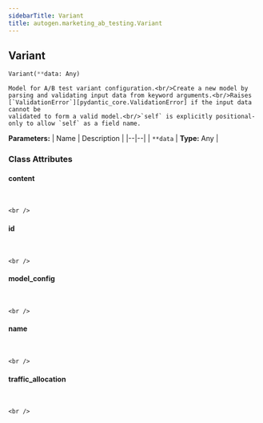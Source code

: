 ```yaml
---
sidebarTitle: Variant
title: autogen.marketing_ab_testing.Variant
---
```

<h2 id="autogen.marketing_ab_testing.Variant" class="doc doc-heading">
    <code class="doc-symbol doc-symbol-heading doc-symbol-class"></code>
    <span class="doc doc-object-name doc-class-name">Variant</span>
</h2>

```python
Variant(**data: Any)
```

    Model for A/B test variant configuration.<br/>Create a new model by parsing and validating input data from keyword arguments.<br/>Raises [`ValidationError`][pydantic_core.ValidationError] if the input data cannot be
    validated to form a valid model.<br/>`self` is explicitly positional-only to allow `self` as a field name.

<b>Parameters:</b>
| Name | Description |
|--|--|
| `**data` | **Type:** Any |

### Class Attributes

<code class="doc-symbol doc-symbol-heading doc-symbol-attribute"></code>
#### content
<br />

    <br />

<code class="doc-symbol doc-symbol-heading doc-symbol-attribute"></code>
#### id
<br />

    <br />

<code class="doc-symbol doc-symbol-heading doc-symbol-attribute"></code>
#### model_config
<br />

    <br />

<code class="doc-symbol doc-symbol-heading doc-symbol-attribute"></code>
#### name
<br />

    <br />

<code class="doc-symbol doc-symbol-heading doc-symbol-attribute"></code>
#### traffic_allocation
<br />

    <br />